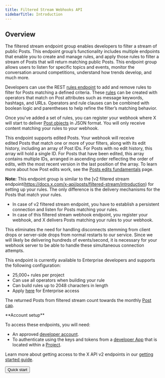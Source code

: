 ```yaml
---
title: Filtered Stream Webhooks API
sidebarTitle: Introduction
---
```



## Overview 

The filtered stream endpoint group enables developers to filter a stream of public Posts. This endpoint group’s functionality includes multiple endpoints that enable you to create and manage rules, and apply those rules to filter a stream of Posts that will return matching public Posts. This endpoint group allows users to listen for specific topics and events, monitor the conversation around competitions, understand how trends develop, and much more.

Developers can use the REST [rules endpoint](/x-api/posts/filtered-stream#post-2-tweets-search-stream-rules) to add and remove rules to filter for Posts matching a defined criteria. These [rules](/x-api/posts/filtered-stream#building-rules-for-filtered-stream) can be created with operators that match on Post attributes such as message keywords, hashtags, and URLs. Operators and rule clauses can be combined with boolean logic and parentheses to help refine the filter’s matching behavior. 

Once you've added a set of rules, you can register your webhook where X will start to deliver [Post objects](/x-api/fundamentals/data-dictionary#tweet) in JSON format. You will only receive content matching your rules to your webhook.

This endpoint supports edited Posts. Your webhook will receive edited Posts that match one or more of your filters, along with its edit history, including an array of Post IDs. For Posts with no edit history, this array will hold a single ID. For Posts that have been edited, this array contains multiple IDs, arranged in ascending order reflecting the order of edits, with the most recent version in the last position of the array. To learn more about how Post edits work, see the [Posts edits fundamentals](/x-api/fundamentals/edit-posts) page. 

**Note:** This endpoint group is similar to the [v2 filtered stream endpoint(https://docs.x.com/x-api/posts/filtered-stream/introduction) for setting up your rules. The only difference is the delivery mechanisms for the Posts that match your rules.
* In case of v2 filtered stream endpoint, you have to establish a persistent connection and listen for Posts matching your rules.
* In case of this filtered stream webhook endpoint, you register your webhook, and X delivers Posts matching your rules to your webhook.

This eliminates the need for handling disconnects stemming from client drops or server-side drops from normal restarts to our service. Since we will likely be delivering hundreds of events/second, it is necessary for your 
webhook server to be able to handle these simultaneous connection attempts.

This endpoint is currently available to Enterprise developers and supports the following configuration:

* 25,000+ rules per project
* Can use all operators when building your rule
* Can build rules up to 2048 characters in length
* Apply [here](https://developer.x.com/en/products/x-api/enterprise/enterprise-api-interest-form) for Enterprise access

The returned Posts from filtered stream count towards the monthly [Post cap](/x-api/fundamentals/post-cap).

<Note>
**Account setup**

To access these endpoints, you will need:

* An approved [developer account](https://developer.x.com/en/portal/petition/essential/basic-info).
* To authenticate using the keys and tokens from a [developer App](/resources/fundamentals/developer-apps) that is located within a [Project](/resources/fundamentals/projects). 

Learn more about getting access to the X API v2 endpoints in our [getting started guide](/x-api/getting-started/getting-access).
</Note>

<div className="flex">
<Button href="/x-api/posts/filtered-stream/quickstart">
  Quick start
</Button>
</div>

